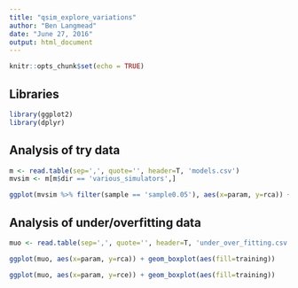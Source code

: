 ```yaml
---
title: "qsim_explore_variations"
author: "Ben Langmead"
date: "June 27, 2016"
output: html_document
---
```


```r
knitr::opts_chunk$set(echo = TRUE)
```

## Libraries

```r
library(ggplot2)
library(dplyr)
```

## Analysis of try data

```r
m <- read.table(sep=',', quote='', header=T, 'models.csv')
mvsim <- m[m$dir == 'various_simulators',]
```

```r
ggplot(mvsim %>% filter(sample == 'sample0.05'), aes(x=param, y=rca)) + geom_boxplot(aes(linetype=training, color=mapq, fill=target)) + scale_y_continuous(limits=c(-15, 15))
```

## Analysis of under/overfitting data

```r
muo <- read.table(sep=',', quote='', header=T, 'under_over_fitting.csv')
```

```r
ggplot(muo, aes(x=param, y=rca)) + geom_boxplot(aes(fill=training))
```

```r
ggplot(muo, aes(x=param, y=rce)) + geom_boxplot(aes(fill=training))
```
